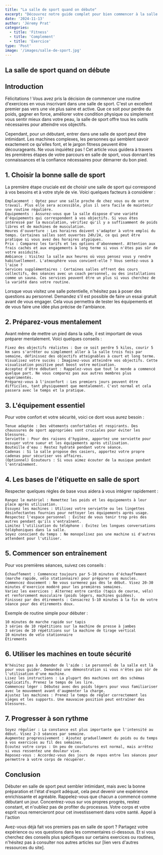 ```yaml
---
title: "La salle de sport quand on débute"
excerpt: "Découvrez notre guide complet pour bien commencer à la salle de sport. Conseils pratiques, erreurs à éviter et astuces pour rester motivé, tout ce qu'il faut savoir pour transformer votre première expérience en réussite !"
date: '2024-11-13'
author: 'Jéremy Prat'
categories:
  - title: 'Fitness'
  - title: 'Complement'
  - title: 'Exercice'
type: 'Post'
image: '/images/salle-de-sport.jpg'
---
```


<h2>La salle de sport quand on débute</h2>

## Introduction 

Félicitations ! Vous avez pris la décision de commencer une routine d'exercices en vous inscrivant dans une salle de sport. C'est un excellent premier pas vers une vie plus saine et active. Que ce soit pour perdre du poids, gagner en force, améliorer votre condition physique ou simplement vous sentir mieux dans votre peau, la salle de sport offre tous les outils nécessaires pour atteindre vos objectifs.

Cependant, pour un débutant, entrer dans une salle de sport peut être intimidant. Les machines complexes, les personnes qui semblent savoir exactement ce qu'elles font, et le jargon fitness peuvent être décourageants. Ne vous inquiétez pas ! Cet article vous guidera à travers les premières étapes de votre parcours en salle de sport, vous donnant les connaissances et la confiance nécessaires pour démarrer du bon pied.
## 1. Choisir la bonne salle de sport

La première étape cruciale est de choisir une salle de sport qui correspond à vos besoins et à votre style de vie. Voici quelques facteurs à considérer :

    Emplacement : Optez pour une salle proche de chez vous ou de votre travail. Plus elle sera accessible, plus il sera facile de maintenir une routine régulière.
    Équipements : Assurez-vous que la salle dispose d'une variété d'équipements qui correspondent à vos objectifs. Si vous êtes intéressé par la musculation, vérifiez qu'il y a suffisamment de poids libres et de machines de musculation.
    Heures d'ouverture : Les horaires doivent s'adapter à votre emploi du temps. Certaines salles sont ouvertes 24h/24, ce qui peut être pratique si vous avez des horaires atypiques.
    Prix : Comparez les tarifs et les options d'abonnement. Attention aux frais cachés et aux engagements à long terme si vous n'êtes pas sûr de votre assiduité.
    Ambiance : Visitez la salle aux heures où vous pensez vous y rendre habituellement. L'atmosphère vous convient-elle ? Vous sentez-vous à l'aise ?
    Services supplémentaires : Certaines salles offrent des cours collectifs, des séances avec un coach personnel, ou des installations comme un sauna. Ces services peuvent être un plus si vous cherchez de la variété dans votre routine.

Lorsque vous visitez une salle potentielle, n'hésitez pas à poser des questions au personnel. Demandez s'il est possible de faire un essai gratuit avant de vous engager. Cela vous permettra de tester les équipements et de vous faire une idée plus précise de l'ambiance.

## 2. Préparez-vous mentalement

Avant même de mettre un pied dans la salle, il est important de vous préparer mentalement. Voici quelques conseils :

    Fixez des objectifs réalistes : Que ce soit perdre 5 kilos, courir 5 km sans s'arrêter ou simplement aller à la salle trois fois par semaine, définissez des objectifs atteignables à court et long terme.
    Visualisez votre succès : Imaginez-vous atteindre vos objectifs. Cette visualisation positive peut boost votre motivation.
    Acceptez d'être débutant : Rappelez-vous que tout le monde a commencé quelque part. Ne vous comparez pas aux autres membres plus expérimentés.
    Préparez-vous à l'inconfort : Les premiers jours peuvent être difficiles, tant physiquement que mentalement. C'est normal et cela passera avec le temps et la pratique.

## 3. L'équipement essentiel

Pour votre confort et votre sécurité, voici ce dont vous aurez besoin :

    Tenue adaptée : Des vêtements confortables et respirants. Des chaussures de sport appropriées sont cruciales pour éviter les blessures.
    Serviette : Pour des raisons d'hygiène, apportez une serviette pour essuyer votre sueur et les équipements après utilisation.
    Bouteille d'eau : Restez hydraté pendant votre séance.
    Cadenas : Si la salle propose des casiers, apportez votre propre cadenas pour sécuriser vos affaires.
    (Optionnel) Écouteurs : Si vous aimez écouter de la musique pendant l'entraînement.

## 4. Les bases de l'étiquette en salle de sport

Respecter quelques règles de base vous aidera à vous intégrer rapidement :

    Rangez le matériel : Remettez les poids et les équipements à leur place après utilisation.
    Essuyez les machines : Utilisez votre serviette ou les lingettes désinfectantes fournies pour nettoyer les équipements après usage.
    Respectez l'espace personnel : Évitez de vous tenir trop près des autres pendant qu'ils s'entraînent.
    Limitez l'utilisation du téléphone : Évitez les longues conversations téléphoniques dans la salle.
    Soyez conscient du temps : Ne monopolisez pas une machine si d'autres attendent pour l'utiliser.

## 5. Commencer son entraînement

Pour vos premières séances, suivez ces conseils :

    Échauffement : Commencez toujours par 5-10 minutes d'échauffement (marche rapide, vélo stationnaire) pour préparer vos muscles.
    Commencez doucement : Ne vous surmenez pas dès le début. Visez 20-30 minutes d'exercice modéré pour les premières semaines.
    Variez les exercices : Alternez entre cardio (tapis de course, vélo) et renforcement musculaire (poids légers, machines guidées).
    Finissez par des étirements : Consacrez 5-10 minutes à la fin de votre séance pour des étirements doux.

Exemple de routine simple pour débuter :

    10 minutes de marche rapide sur tapis
    3 séries de 10 répétitions sur la machine de presse à jambes
    3 séries de 10 répétitions sur la machine de tirage vertical
    10 minutes de vélo stationnaire
    Étirements

## 6. Utiliser les machines en toute sécurité

    N'hésitez pas à demander de l'aide : Le personnel de la salle est là pour vous guider. Demandez une démonstration si vous n'êtes pas sûr de l'utilisation d'une machine.
    Lisez les instructions : La plupart des machines ont des schémas explicatifs. Prenez le temps de les lire.
    Commencez léger : Débutez avec des poids légers pour vous familiariser avec le mouvement avant d'augmenter la charge.
    Ajustez les machines : Prenez le temps de régler correctement les sièges et les supports. Une mauvaise position peut entraîner des blessures.

## 7. Progresser à son rythme

    Soyez régulier : La constance est plus importante que l'intensité au début. Visez 2-3 séances par semaine.
    Augmentez progressivement : Ajoutez graduellement du poids ou du temps à vos exercices au fil des semaines.
    Écoutez votre corps : Un peu de courbatures est normal, mais arrêtez si vous ressentez une douleur vive.
    Reposez-vous : Accordez-vous des jours de repos entre les séances pour permettre à votre corps de récupérer.

## Conclusion

Débuter en salle de sport peut sembler intimidant, mais avec la bonne préparation et l'état d'esprit adéquat, cela peut devenir une expérience enrichissante et agréable. Rappelez-vous que chacun a commencé comme débutant un jour. Concentrez-vous sur vos propres progrès, restez constant, et n'oubliez pas de profiter du processus. Votre corps et votre esprit vous remercieront pour cet investissement dans votre santé.
Appel à l'action

Avez-vous déjà fait vos premiers pas en salle de sport ? Partagez votre expérience ou vos questions dans les commentaires ci-dessous. Et si vous cherchez des conseils plus spécifiques sur certains exercices ou routines, n'hésitez pas à consulter nos autres articles sur [lien vers d'autres ressources du site].


<style jsx>{`
  h2,
  h3,
  p {
    color: white !important;
  }
`}</style>
